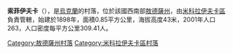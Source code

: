 {{coord|47|33|19|N|30|40|12|E|scale:30000|display=title}}

'''索菲伊夫卡'''（{{lang-uk|Софіївка}}），是[[烏克蘭|烏克蘭]]的村落，位於該國西南部[[敖德薩州|敖德薩州]]，由[[米科拉伊夫卡區|米科拉伊夫卡區]]負責管轄，始建於1898年，面積0.85平方公里，海拔高度43米，2001年人口263，人口密度每平方公里309.41人。

{{DEFAULTSORT:Софіївка}}
[[Category:敖德薩州村落|Category:敖德薩州村落]]
[[Category:米科拉伊夫卡區村落|Category:米科拉伊夫卡區村落]]


{{Odessa-geo-stub}}
